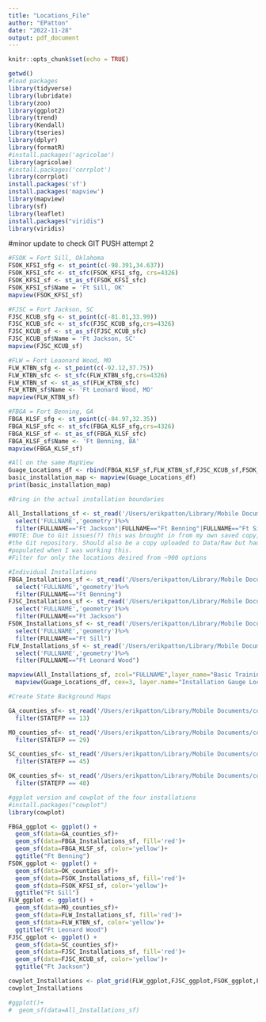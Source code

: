```yaml
---
title: "Locations_File"
author: "EPatton"
date: "2022-11-28"
output: pdf_document
---
```

```r
knitr::opts_chunk$set(echo = TRUE)
```

```r
getwd()
#load packages
library(tidyverse)
library(lubridate)
library(zoo)
library(ggplot2)
library(trend)
library(Kendall)
library(tseries)
library(dplyr)
library(formatR)
#install.packages('agricolae')
library(agricolae)
#install.packages('corrplot')
library(corrplot)
install.packages('sf')
install.packages('mapview')
library(mapview)
library(sf)
library(leaflet)
install.packages("viridis")
library(viridis)
```

#minor update to check GIT PUSH
attempt 2 

```r
#FSOK = Fort Sill, Oklahoma
FSOK_KFSI_sfg <- st_point(c(-98.391,34.637))
FSOK_KFSI_sfc <- st_sfc(FSOK_KFSI_sfg, crs=4326)
FSOK_KFSI_sf <- st_as_sf(FSOK_KFSI_sfc)
FSOK_KFSI_sf$Name = 'Ft Sill, OK'
mapview(FSOK_KFSI_sf)

#FJSC = Fort Jackson, SC
FJSC_KCUB_sfg <- st_point(c(-81.01,33.99))
FJSC_KCUB_sfc <- st_sfc(FJSC_KCUB_sfg,crs=4326)
FJSC_KCUB_sf <- st_as_sf(FJSC_KCUB_sfc)
FJSC_KCUB_sf$Name = 'Ft Jackson, SC'
mapview(FJSC_KCUB_sf)

#FLW = Fort Leaonard Wood, MO
FLW_KTBN_sfg <- st_point(c(-92.12,37.75))
FLW_KTBN_sfc <- st_sfc(FLW_KTBN_sfg,crs=4326)
FLW_KTBN_sf <- st_as_sf(FLW_KTBN_sfc)
FLW_KTBN_sf$Name <- 'Ft Leonard Wood, MO'
mapview(FLW_KTBN_sf)

#FBGA = Fort Benning, GA
FBGA_KLSF_sfg <- st_point(c(-84.97,32.35))
FBGA_KLSF_sfc <- st_sfc(FBGA_KLSF_sfg,crs=4326)
FBGA_KLSF_sf <- st_as_sf(FBGA_KLSF_sfc)
FBGA_KLSF_sf$Name <- 'Ft Benning, BA'
mapview(FBGA_KLSF_sf)

#All on the same MapView
Guage_Locations_df <- rbind(FBGA_KLSF_sf,FLW_KTBN_sf,FJSC_KCUB_sf,FSOK_KFSI_sf)
basic_installation_map <- mapview(Guage_Locations_df)
print(basic_installation_map)
```

```r
#Bring in the actual installation boundaries

All_Installations_sf <- st_read('/Users/erikpatton/Library/Mobile Documents/com~apple~CloudDocs/Duke/Data_Dissertation/Map Data/tl_2019_us_mil/tl_2019_us_mil.shp')%>%
  select('FULLNAME','geometry')%>%
  filter(FULLNAME=="Ft Jackson"|FULLNAME=="Ft Benning"|FULLNAME=="Ft Sill"|FULLNAME=="Ft Leonard Wood")
#NOTE: Due to Git issues(?) this was brought in from my own saved copy, not from 
#the Git repository. Should also be a copy uploaded to Data/Raw but had not
#populated when I was working this.
#Filter for only the locations desired from ~900 options

#Individual Installations
FBGA_Installations_sf <- st_read('/Users/erikpatton/Library/Mobile Documents/com~apple~CloudDocs/Duke/Data_Dissertation/Map Data/tl_2019_us_mil/tl_2019_us_mil.shp')%>%
  select('FULLNAME','geometry')%>%
  filter(FULLNAME=="Ft Benning")
FJSC_Installations_sf <- st_read('/Users/erikpatton/Library/Mobile Documents/com~apple~CloudDocs/Duke/Data_Dissertation/Map Data/tl_2019_us_mil/tl_2019_us_mil.shp')%>%
  select('FULLNAME','geometry')%>%
  filter(FULLNAME=="Ft Jackson")
FSOK_Installations_sf <- st_read('/Users/erikpatton/Library/Mobile Documents/com~apple~CloudDocs/Duke/Data_Dissertation/Map Data/tl_2019_us_mil/tl_2019_us_mil.shp')%>%
  select('FULLNAME','geometry')%>%
  filter(FULLNAME=="Ft Sill")
FLW_Installations_sf <- st_read('/Users/erikpatton/Library/Mobile Documents/com~apple~CloudDocs/Duke/Data_Dissertation/Map Data/tl_2019_us_mil/tl_2019_us_mil.shp')%>%
  select('FULLNAME','geometry')%>%
  filter(FULLNAME=="Ft Leonard Wood")

mapview(All_Installations_sf, zcol="FULLNAME",layer_name="Basic Training Installations",alpha=1,legend=FALSE)+
  mapview(Guage_Locations_df, cex=3, layer.name="Installation Gauge Locations")
```
```r
#Create State Background Maps

GA_counties_sf<- st_read('/Users/erikpatton/Library/Mobile Documents/com~apple~CloudDocs/R Files/Patton_Guimond_ENV872_Final_Project/Data/Raw Data/cb_2018_us_county_20m') %>% 
  filter(STATEFP == 13) 

MO_counties_sf<- st_read('/Users/erikpatton/Library/Mobile Documents/com~apple~CloudDocs/R Files/Patton_Guimond_ENV872_Final_Project/Data/Raw Data/cb_2018_us_county_20m') %>% 
  filter(STATEFP == 29) 

SC_counties_sf<- st_read('/Users/erikpatton/Library/Mobile Documents/com~apple~CloudDocs/R Files/Patton_Guimond_ENV872_Final_Project/Data/Raw Data/cb_2018_us_county_20m') %>% 
  filter(STATEFP == 45) 

OK_counties_sf<- st_read('/Users/erikpatton/Library/Mobile Documents/com~apple~CloudDocs/R Files/Patton_Guimond_ENV872_Final_Project/Data/Raw Data/cb_2018_us_county_20m') %>% 
  filter(STATEFP == 40) 
```

```r
#ggplot version and cowplot of the four installations
#install.packages("cowplot")
library(cowplot)

FBGA_ggplot <- ggplot() + 
  geom_sf(data=GA_counties_sf)+
  geom_sf(data=FBGA_Installations_sf, fill='red')+
  geom_sf(data=FBGA_KLSF_sf, color='yellow')+
  ggtitle("Ft Benning")
FSOK_ggplot <- ggplot() + 
  geom_sf(data=OK_counties_sf)+
  geom_sf(data=FSOK_Installations_sf, fill='red')+
  geom_sf(data=FSOK_KFSI_sf, color='yellow')+
  ggtitle("Ft Sill")
FLW_ggplot <- ggplot() + 
  geom_sf(data=MO_counties_sf)+
  geom_sf(data=FLW_Installations_sf, fill='red')+
  geom_sf(data=FLW_KTBN_sf, color='yellow')+
  ggtitle("Ft Leonard Wood")
FJSC_ggplot <- ggplot() + 
  geom_sf(data=SC_counties_sf)+
  geom_sf(data=FJSC_Installations_sf, fill='red')+
  geom_sf(data=FJSC_KCUB_sf, color='yellow')+
  ggtitle("Ft Jackson")

cowplot_Installations <- plot_grid(FLW_ggplot,FJSC_ggplot,FSOK_ggplot,FBGA_ggplot, nrow = 2)
cowplot_Installations

#ggplot()+
#  geom_sf(data=All_Installations_sf)
```

